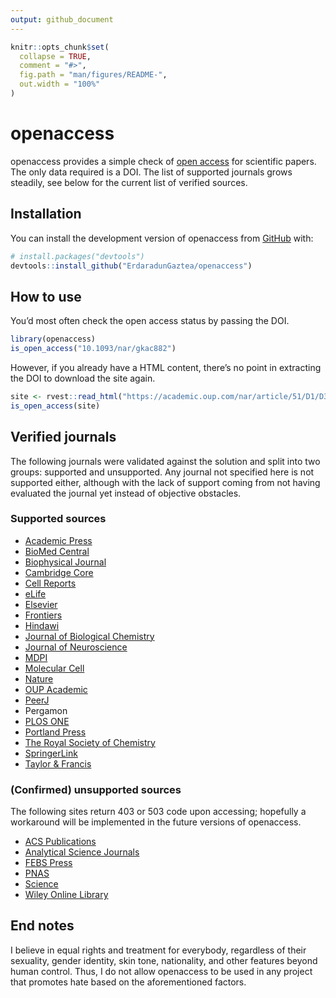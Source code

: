 ```yaml
---
output: github_document
---
```


<!-- README.md is generated from README.Rmd. Please edit that file -->

```r
knitr::opts_chunk$set(
  collapse = TRUE,
  comment = "#>",
  fig.path = "man/figures/README-",
  out.width = "100%"
)
```

# openaccess

<!-- badges: start -->
<!-- badges: end -->

openaccess provides a simple check of [open access](https://en.wikipedia.org/wiki/Open_access) for scientific papers. The only data required is a DOI. The list of supported journals grows steadily, see below for the current list of verified sources.

## Installation

You can install the development version of openaccess from [GitHub](https://github.com/) with:

```r
# install.packages("devtools")
devtools::install_github("ErdaradunGaztea/openaccess")
```

## How to use

You'd most often check the open access status by passing the DOI.

```r
library(openaccess)
is_open_access("10.1093/nar/gkac882")
```

However, if you already have a HTML content, there's no point in extracting the DOI to download the site again.

```r
site <- rvest::read_html("https://academic.oup.com/nar/article/51/D1/D352/6761729")
is_open_access(site)
```

## Verified journals

The following journals were validated against the solution and split into two groups: supported and unsupported. Any journal not specified here is not supported either, although with the lack of support coming from not having evaluated the journal yet instead of objective obstacles.

### Supported sources

* [Academic Press](https://www.elsevier.com/books-and-journals/academic-press)
* [BioMed Central](https://www.biomedcentral.com)
* [Biophysical Journal](https://www.sciencedirect.com/journal/biophysical-journal)
* [Cambridge Core](https://www.cambridge.org/core/)
* [Cell Reports](https://www.cell.com/cell-reports/home)
* [eLife](https://elifesciences.org)
* [Elsevier](https://www.elsevier.com)
* [Frontiers](https://www.frontiersin.org)
* [Hindawi](https://www.hindawi.com)
* [Journal of Biological Chemistry](https://www.jbc.org)
* [Journal of Neuroscience](https://www.jneurosci.org)
* [MDPI](https://www.mdpi.com)
* [Molecular Cell](https://www.cell.com/molecular-cell/home)
* [Nature](https://www.nature.com)
* [OUP Academic](https://academic.oup.com)
* [PeerJ](https://peerj.com)
* Pergamon
* [PLOS ONE](https://journals.plos.org/plosone/)
* [Portland Press](https://portlandpress.com)
* [The Royal Society of Chemistry](https://www.rsc.org)
* [SpringerLink](https://link.springer.com)
* [Taylor & Francis](https://www.tandfonline.com)

### (Confirmed) unsupported sources

The following sites return 403 or 503 code upon accessing; hopefully a workaround will be implemented in the future versions of openaccess.

* [ACS Publications](https://pubs.acs.org)
* [Analytical Science Journals](https://analyticalsciencejournals.onlinelibrary.wiley.com)
* [FEBS Press](https://febs.onlinelibrary.wiley.com)
* [PNAS](https://www.pnas.org)
* [Science](https://www.science.org)
* [Wiley Online Library](https://onlinelibrary.wiley.com)

## End notes

I believe in equal rights and treatment for everybody, regardless of their sexuality, gender identity, skin tone, nationality, and other features beyond human control. Thus, I do not allow openaccess to be used in any project that promotes hate based on the aforementioned factors.
